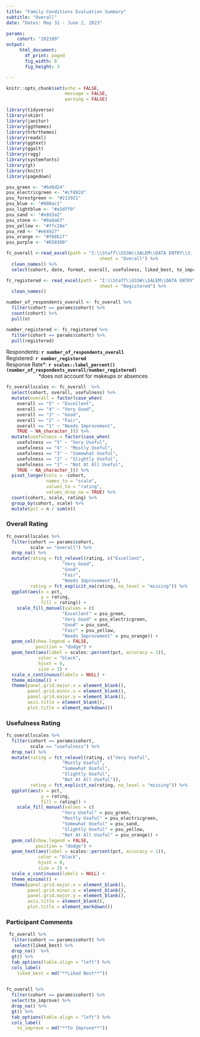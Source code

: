 ```yaml
---
title: "Family Conditions Evaluation Summary" 
subtitle: "Overall" 
date: "Dates: May 31 - June 2, 2023"

params: 
    cohort: "202109"
output:
     html_document:
       df_print: paged
       fig_width: 8
       fig_height: 3

---
```


```r
knitr::opts_chunk$set(echo = FALSE,
                      message = FALSE,
                      warning = FALSE)

library(tidyverse)
library(skimr)
library(janitor)
library(ggthemes)
library(hrbrthemes)
library(readxl)
library(ggtext)
library(ggalt)
library(ragg)
library(systemfonts)
library(gt)
library(knitr)
library(pagedown)
```


```r
psu_green <- "#6d8d24"
psu_electricgreen <- "#cfd82d"
psu_forestgreen <- "#213921"
psu_blue <- "#008ac1"
psu_lightblue <- "#a5dff9"
psu_sand <- "#e8d3a2"
psu_stone <- "#8a8a67"
psu_yellow <- "#ffc20e"
psu_red <- "#e64927"
psu_orange <- "#f68b1f"
psu_purple <- "#650360"
```



```r
fc_overall <-read_excel(path = "I:\\Staff\\GSSW\\SALEM\\DATA ENTRY\\3. Family Conditions\\Family Conditions DB 2021-2023.xlsx",
                                   sheet = "Overall") %>% 
  clean_names() %>% 
  select(cohort, date, format, overall, usefulness, liked_best, to_improve)
```

```r
fc_registered <- read_excel(path = "I:\\Staff\\GSSW\\SALEM\\DATA ENTRY\\3. Family Conditions\\Family Conditions DB 2021-2023.xlsx",
                                   sheet = "Registered") %>% 
  clean_names() 
```

```r
number_of_respondents_overall <- fc_overall %>% 
  filter(cohort == params$cohort) %>% 
  count(cohort) %>% 
  pull(n)
```

```r
number_registered <- fc_registered %>% 
  filter(cohort == params$cohort) %>% 
  pull(registered)
```

| Respondents: **`r number_of_respondents_overall`**  
| Registered: **`r number_registered`** 
| Response Rate*:  **`r scales::label_percent()(number_of_respondents_overall/number_registered)`**
|                       *does not account for makeups or absences




```r
fc_overallscales <- fc_overall  %>%
  select(cohort, overall, usefulness) %>% 
  mutate(overall = factor(case_when(
    overall == "5" ~ "Excellent",
    overall == "4" ~ "Very Good",
    overall == "3" ~ "Good",
    overall == "2" ~ "Fair",
    overall == "1" ~ "Needs Improvement",
    TRUE ~ NA_character_))) %>% 
  mutate(usefulness = factor(case_when(
    usefulness == "5" ~ "Very Useful",
    usefulness == "4" ~ "Mostly Useful",
    usefulness == "3" ~ "Somewhat Useful",
    usefulness == "2" ~ "Slightly Useful",
    usefulness == "1" ~ "Not At All Useful",
    TRUE ~ NA_character_))) %>%
  pivot_longer(cols = -cohort,
               names_to = "scale",
               values_to = "rating",
               values_drop_na = TRUE) %>%
  count(cohort, scale, rating) %>% 
  group_by(cohort, scale) %>% 
  mutate(pct = n / sum(n))
```


### Overall Rating

```r
fc_overallscales %>% 
  filter(cohort == params$cohort,
         scale == "overall") %>% 
  drop_na() %>% 
  mutate(rating = fct_relevel(rating, c("Excellent",
                     "Very Good",
                     "Good",
                     "Fair",
                     "Needs Improvement")),
         rating = fct_explicit_na(rating, na_level = "missing")) %>% 
  ggplot(aes(x = pct,
             y = rating,
             fill = rating)) +
    scale_fill_manual(values = c(
                     "Excellent" = psu_green,
                     "Very Good" = psu_electricgreen,
                     "Good" = psu_sand,
                     "Fair" = psu_yellow,
                     "Needs Improvement" = psu_orange)) +
  geom_col(show.legend = FALSE,
           position = "dodge") +
  geom_text(aes(label = scales::percent(pct, accuracy = 1)),
            color = "black",
            hjust = 0,
            size = 3) +
  scale_x_continuous(labels = NULL) +
  theme_minimal() +
  theme(panel.grid.major.x = element_blank(),
        panel.grid.minor.x = element_blank(),
        panel.grid.major.y = element_blank(),
        axis.title = element_blank(),
        plot.title = element_markdown())

```

### Usefulness Rating

```r
fc_overallscales %>% 
  filter(cohort == params$cohort,
         scale == "usefulness") %>% 
  drop_na() %>% 
  mutate(rating = fct_relevel(rating, c("Very Useful",
                     "Mostly Useful",
                     "Somewhat Useful",
                     "Slightly Useful",
                     "Not At All Useful")),
         rating = fct_explicit_na(rating, na_level = "missing")) %>% 
  ggplot(aes(x = pct,
             y = rating,
             fill = rating)) +
    scale_fill_manual(values = c(
                     "Very Useful" = psu_green,
                     "Mostly Useful" = psu_electricgreen,
                     "Somewhat Useful" = psu_sand,
                     "Slightly Useful" = psu_yellow,
                     "Not At All Useful" = psu_orange)) +
  geom_col(show.legend = FALSE,
           position = "dodge") +
  geom_text(aes(label = scales::percent(pct, accuracy = 1)),
            color = "black",
            hjust = 0,
            size = 3) +
  scale_x_continuous(labels = NULL) +
  theme_minimal() +
  theme(panel.grid.major.x = element_blank(),
        panel.grid.minor.x = element_blank(),
        panel.grid.major.y = element_blank(),
        axis.title = element_blank(),
        plot.title = element_markdown())

```


### Participant Comments

```r
 fc_overall %>%
  filter(cohort == params$cohort) %>%
   select(liked_best) %>%
  drop_na()  %>% 
  gt() %>% 
  tab_options(table.align = "left") %>%
  cols_label(
    liked_best = md("**Liked Best**"))
  
```


```r
fc_overall %>%
  filter(cohort == params$cohort) %>% 
  select(to_improve) %>% 
  drop_na() %>% 
  gt() %>% 
  tab_options(table.align = "left") %>%
  cols_label(
    to_improve = md("**To Improve**"))
  
```